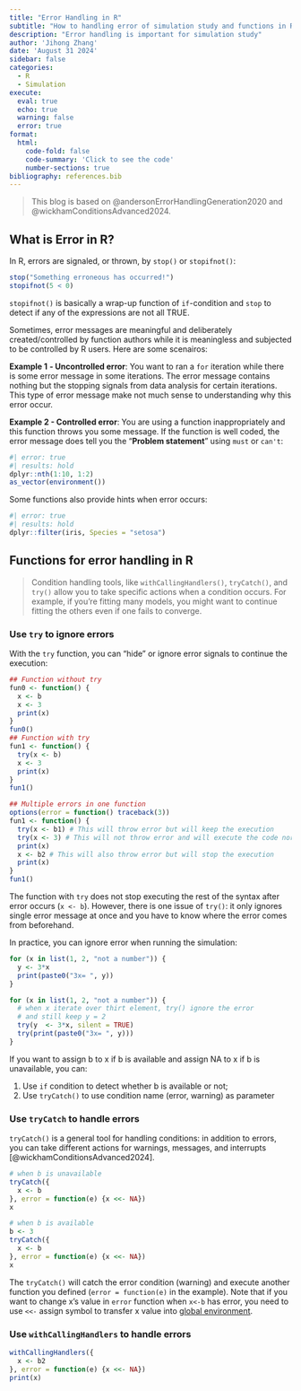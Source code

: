 ```yaml
---
title: "Error Handling in R"
subtitle: "How to handling error of simulation study and functions in R"
description: "Error handling is important for simulation study"
author: 'Jihong Zhang'
date: 'August 31 2024'
sidebar: false
categories:
  - R
  - Simulation
execute: 
  eval: true
  echo: true
  warning: false
  error: true
format: 
  html: 
    code-fold: false
    code-summary: 'Click to see the code'
    number-sections: true
bibliography: references.bib
---
```


> This blog is based on @andersonErrorHandlingGeneration2020 and @wickhamConditionsAdvanced2024.

## What is Error in R?

In R, errors are signaled, or thrown, by `stop()` or `stopifnot()`:

```r
stop("Something erroneous has occurred!")
stopifnot(5 < 0)
```

`stopifnot()` is basically a wrap-up function of `if`-condition and `stop` to detect if any of the expressions are not all TRUE.

Sometimes, error messages are meaningful and deliberately created/controlled by function authors while it is meaningless and subjected to be controlled by R users. Here are some scenairos:

**Example 1** **- Uncontrolled error**: You want to ran a `for` iteration while there is some error message in some iterations. The error message contains nothing but the stopping signals from data analysis for certain iterations. This type of error message make not much sense to understanding why this error occur.

**Example 2 - Controlled error**: You are using a function inappropriately and this function throws you some message. If the function is well coded, the error message does tell you the "**Problem statement**" using `must` or `can't`:

```r
#| error: true
#| results: hold
dplyr::nth(1:10, 1:2)
as_vector(environment())
```

Some functions also provide hints when error occurs:

```r
#| error: true
#| results: hold
dplyr::filter(iris, Species = "setosa")
```

## Functions for error handling in R

> Condition handling tools, like `withCallingHandlers()`, `tryCatch()`, and `try()` allow you to take specific actions when a condition occurs. For example, if you’re fitting many models, you might want to continue fitting the others even if one fails to converge.

### Use `try` to ignore errors

With the `try` function, you can "hide" or ignore error signals to continue the execution:

```r
## Function without try
fun0 <- function() {
  x <- b
  x <- 3
  print(x)
}
fun0()
## Function with try
fun1 <- function() {
  try(x <- b)
  x <- 3
  print(x)
}
fun1()

## Multiple errors in one function
options(error = function() traceback(3))
fun1 <- function() {
  try(x <- b1) # This will throw error but will keep the execution
  try(x <- 3) # This will not throw error and will execute the code normally
  print(x)
  x <- b2 # This will also throw error but will stop the execution
  print(x)
}
fun1()
```

The function with `try` does not stop executing the rest of the syntax after error occurs (`x <- b`). However, there is one issue of `try()`: it only ignores single error message at once and you have to know where the error comes from beforehand.

In practice, you can ignore error when running the simulation:

```r
for (x in list(1, 2, "not a number")) {
  y <- 3*x
  print(paste0("3x= ", y))
}

for (x in list(1, 2, "not a number")) {
  # when x iterate over thirt element, try() ignore the error
  # and still keep y = 2
  try(y  <- 3*x, silent = TRUE) 
  try(print(paste0("3x= ", y)))
}
```

If you want to assign b to x if b is available and assign NA to x if b is unavailable, you can:

1.  Use `if` condition to detect whether b is available or not;
2.  Use `tryCatch()` to use condition name (error, warning) as parameter

### Use `tryCatch` to handle errors

`tryCatch()` is a general tool for handling conditions: in addition to errors, you can take different actions for warnings, messages, and interrupts [@wickhamConditionsAdvanced2024].

```r
# when b is unavailable
tryCatch({
  x <- b
}, error = function(e) {x <<- NA})
x

# when b is available
b <- 3
tryCatch({
  x <- b
}, error = function(e) {x <<- NA})
x
```

The `tryCatch()` will catch the error condition (warning) and execute another function you defined (`error = function(e)` in the example). Note that if you want to change x's value in `error` function when `x<-b` has error, you need to use `<<-` assign symbol to transfer x value into [global environment](https://adv-r.hadley.nz/environments.html).

### Use `withCallingHandlers` to handle errors

```r
withCallingHandlers({
  x <- b2
}, error = function(e) {x <<- NA})
print(x)
```
